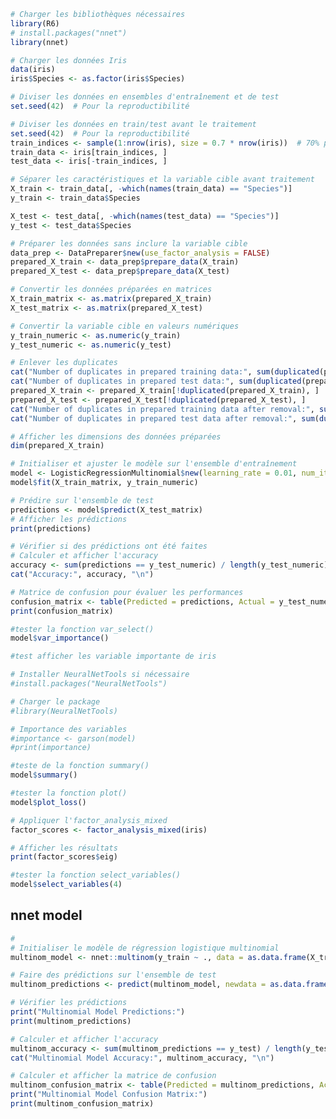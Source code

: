 ```r

# Charger les bibliothèques nécessaires
library(R6)
# install.packages("nnet")
library(nnet)

# Charger les données Iris
data(iris)
iris$Species <- as.factor(iris$Species)

```


```r
# Diviser les données en ensembles d'entraînement et de test
set.seed(42)  # Pour la reproductibilité

```


```r
# Diviser les données en train/test avant le traitement
set.seed(42)  # Pour la reproductibilité
train_indices <- sample(1:nrow(iris), size = 0.7 * nrow(iris))  # 70% pour l'entraînement
train_data <- iris[train_indices, ]
test_data <- iris[-train_indices, ]

# Séparer les caractéristiques et la variable cible avant traitement
X_train <- train_data[, -which(names(train_data) == "Species")]
y_train <- train_data$Species

X_test <- test_data[, -which(names(test_data) == "Species")]
y_test <- test_data$Species
```


```r
# Préparer les données sans inclure la variable cible
data_prep <- DataPreparer$new(use_factor_analysis = FALSE)
prepared_X_train <- data_prep$prepare_data(X_train)
prepared_X_test <- data_prep$prepare_data(X_test)

# Convertir les données préparées en matrices
X_train_matrix <- as.matrix(prepared_X_train)
X_test_matrix <- as.matrix(prepared_X_test)

# Convertir la variable cible en valeurs numériques
y_train_numeric <- as.numeric(y_train)
y_test_numeric <- as.numeric(y_test)

# Enlever les duplicates
cat("Number of duplicates in prepared training data:", sum(duplicated(prepared_X_train)), "\n")
cat("Number of duplicates in prepared test data:", sum(duplicated(prepared_X_test)), "\n")
prepared_X_train <- prepared_X_train[!duplicated(prepared_X_train), ]
prepared_X_test <- prepared_X_test[!duplicated(prepared_X_test), ]
cat("Number of duplicates in prepared training data after removal:", sum(duplicated(prepared_X_train)), "\n")
cat("Number of duplicates in prepared test data after removal:", sum(duplicated(prepared_X_test)), "\n")

# Afficher les dimensions des données préparées
dim(prepared_X_train)


```


```r
# Initialiser et ajuster le modèle sur l'ensemble d'entraînement
model <- LogisticRegressionMultinomial$new(learning_rate = 0.01, num_iterations = 1000, optimizer = "sgd")
model$fit(X_train_matrix, y_train_numeric)
```


```r
# Prédire sur l'ensemble de test
predictions <- model$predict(X_test_matrix)
# Afficher les prédictions
print(predictions)
```


```r
# Vérifier si des prédictions ont été faites
# Calculer et afficher l'accuracy
accuracy <- sum(predictions == y_test_numeric) / length(y_test_numeric)
cat("Accuracy:", accuracy, "\n")

# Matrice de confusion pour évaluer les performances
confusion_matrix <- table(Predicted = predictions, Actual = y_test_numeric)
print(confusion_matrix)
```


```r
#tester la fonction var_select()
model$var_importance()
```

```r
#test afficher les variable importante de iris

# Installer NeuralNetTools si nécessaire
#install.packages("NeuralNetTools")

# Charger le package
#library(NeuralNetTools)

# Importance des variables
#importance <- garson(model)
#print(importance)

```



```r
#teste de la fonction summary()
model$summary()
```


```r
#tester la fonction plot()
model$plot_loss()
```

```r
# Appliquer l'factor_analysis_mixed
factor_scores <- factor_analysis_mixed(iris)

# Afficher les résultats
print(factor_scores$eig)
```


```r
#tester la fonction select_variables()
model$select_variables(4)
```




## nnet model

```r
# 
# Initialiser le modèle de régression logistique multinomial
multinom_model <- nnet::multinom(y_train ~ ., data = as.data.frame(X_train))

# Faire des prédictions sur l'ensemble de test
multinom_predictions <- predict(multinom_model, newdata = as.data.frame(X_test))

# Vérifier les prédictions
print("Multinomial Model Predictions:")
print(multinom_predictions)

# Calculer et afficher l'accuracy
multinom_accuracy <- sum(multinom_predictions == y_test) / length(y_test)
cat("Multinomial Model Accuracy:", multinom_accuracy, "\n")

# Calculer et afficher la matrice de confusion
multinom_confusion_matrix <- table(Predicted = multinom_predictions, Actual = y_test)
print("Multinomial Model Confusion Matrix:")
print(multinom_confusion_matrix)
```
